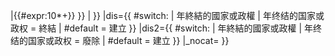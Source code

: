 <includeonly>{{State establishment category/core
|1={{#if:{{{2|}}}<!--
 -->|{{#ifeq:{{uc:{{{2}}}}}|BC<!--
   -->|-{{#if:1|{{{1}}}}}<!--
   -->|{{#expr:10*{{{1}}}+{{{2}}}}}<!--
  -->}}<!--
 -->|{{{1|}}}
}}
|dis={{ #switch: {{PAGENAME}}
| {{{1}}}年終結的國家或政權
| {{{1}}}年终结的国家或政权 = 終結
| #default = 建立
}}
|dis2={{ #switch: {{PAGENAME}}
| {{{1}}}年終結的國家或政權
| {{{1}}}年终结的国家或政权 = 廢除
| #default = 建立
}}
|_nocat={{{_nocat|}}}
}}</includeonly><noinclude>
{{Documentation}}
<!-- PLEASE ADD CATEGORIES AND INTERWIKIS TO THE /doc SUBPAGE, THANKS -->
</noinclude>